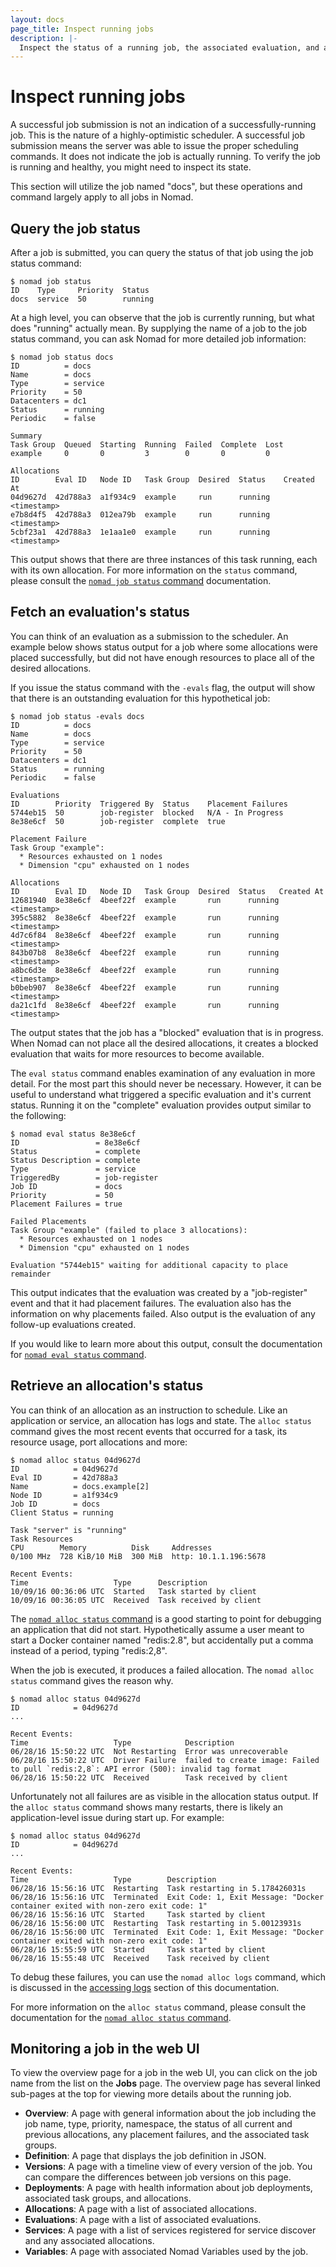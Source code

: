 ```yaml
---
layout: docs
page_title: Inspect running jobs
description: |-
  Inspect the status of a running job, the associated evaluation, and allocations to troubleshoot for errors with the Nomad CLI.
---
```


# Inspect running jobs

A successful job submission is not an indication of a successfully-running job.
This is the nature of a highly-optimistic scheduler. A successful job submission
means the server was able to issue the proper scheduling commands. It does not
indicate the job is actually running. To verify the job is running and healthy,
you might need to inspect its state.

This section will utilize the job named "docs", but
these operations and command largely apply to all jobs in Nomad.

## Query the job status

After a job is submitted, you can query the status of that job using the job
status command:

```shell-session
$ nomad job status
ID    Type     Priority  Status
docs  service  50        running
```

At a high level, you can observe that the job is currently running, but what
does "running" actually mean. By supplying the name of a job to the job status
command, you can ask Nomad for more detailed job information:

```shell-session
$ nomad job status docs
ID          = docs
Name        = docs
Type        = service
Priority    = 50
Datacenters = dc1
Status      = running
Periodic    = false

Summary
Task Group  Queued  Starting  Running  Failed  Complete  Lost
example     0       0         3        0       0         0

Allocations
ID        Eval ID   Node ID   Task Group  Desired  Status    Created At
04d9627d  42d788a3  a1f934c9  example     run      running   <timestamp>
e7b8d4f5  42d788a3  012ea79b  example     run      running   <timestamp>
5cbf23a1  42d788a3  1e1aa1e0  example     run      running   <timestamp>
```

This output shows that there are three instances of this task running, each with
its own allocation. For more information on the `status` command, please consult
the [`nomad job status` command] documentation.

## Fetch an evaluation's status

You can think of an evaluation as a submission to the scheduler. An example
below shows status output for a job where some allocations were placed
successfully, but did not have enough resources to place all of the desired
allocations.

If you issue the status command with the `-evals` flag, the output will show
that there is an outstanding evaluation for this hypothetical job:

```shell-session
$ nomad job status -evals docs
ID          = docs
Name        = docs
Type        = service
Priority    = 50
Datacenters = dc1
Status      = running
Periodic    = false

Evaluations
ID        Priority  Triggered By  Status    Placement Failures
5744eb15  50        job-register  blocked   N/A - In Progress
8e38e6cf  50        job-register  complete  true

Placement Failure
Task Group "example":
  * Resources exhausted on 1 nodes
  * Dimension "cpu" exhausted on 1 nodes

Allocations
ID        Eval ID   Node ID   Task Group  Desired  Status   Created At
12681940  8e38e6cf  4beef22f  example       run      running  <timestamp>
395c5882  8e38e6cf  4beef22f  example       run      running  <timestamp>
4d7c6f84  8e38e6cf  4beef22f  example       run      running  <timestamp>
843b07b8  8e38e6cf  4beef22f  example       run      running  <timestamp>
a8bc6d3e  8e38e6cf  4beef22f  example       run      running  <timestamp>
b0beb907  8e38e6cf  4beef22f  example       run      running  <timestamp>
da21c1fd  8e38e6cf  4beef22f  example       run      running  <timestamp>
```

The output states that the job has a "blocked" evaluation that is in progress.
When Nomad can not place all the desired allocations, it creates a blocked
evaluation that waits for more resources to become available.

The `eval status` command enables examination of any evaluation in more detail.
For the most part this should never be necessary. However, it can be useful to
understand what triggered a specific evaluation and it's current status. Running
it on the "complete" evaluation provides output similar to the following:

```shell-session
$ nomad eval status 8e38e6cf
ID                 = 8e38e6cf
Status             = complete
Status Description = complete
Type               = service
TriggeredBy        = job-register
Job ID             = docs
Priority           = 50
Placement Failures = true

Failed Placements
Task Group "example" (failed to place 3 allocations):
  * Resources exhausted on 1 nodes
  * Dimension "cpu" exhausted on 1 nodes

Evaluation "5744eb15" waiting for additional capacity to place remainder
```

This output indicates that the evaluation was created by a "job-register" event
and that it had placement failures. The evaluation also has the information on
why placements failed. Also output is the evaluation of any follow-up
evaluations created.

If you would like to learn more about this output, consult the documentation for
[`nomad eval status` command].

## Retrieve an allocation's status

You can think of an allocation as an instruction to schedule. Like an
application or service, an allocation has logs and state. The `alloc status`
command gives the most recent events that occurred for a task, its resource
usage, port allocations and more:

```shell-session
$ nomad alloc status 04d9627d
ID            = 04d9627d
Eval ID       = 42d788a3
Name          = docs.example[2]
Node ID       = a1f934c9
Job ID        = docs
Client Status = running

Task "server" is "running"
Task Resources
CPU        Memory          Disk     Addresses
0/100 MHz  728 KiB/10 MiB  300 MiB  http: 10.1.1.196:5678

Recent Events:
Time                   Type      Description
10/09/16 00:36:06 UTC  Started   Task started by client
10/09/16 00:36:05 UTC  Received  Task received by client
```

The [`nomad alloc status` command] is a good starting to point for debugging an
application that did not start. Hypothetically assume a user meant to start a
Docker container named "redis:2.8", but accidentally put a comma instead of a
period, typing "redis:2,8".

When the job is executed, it produces a failed allocation. The
`nomad alloc status` command gives the reason why.

```shell-session
$ nomad alloc status 04d9627d
ID            = 04d9627d
...

Recent Events:
Time                   Type            Description
06/28/16 15:50:22 UTC  Not Restarting  Error was unrecoverable
06/28/16 15:50:22 UTC  Driver Failure  failed to create image: Failed to pull `redis:2,8`: API error (500): invalid tag format
06/28/16 15:50:22 UTC  Received        Task received by client
```

Unfortunately not all failures are as visible in the allocation status output.
If the `alloc status` command shows many restarts, there is likely an
application-level issue during start up. For example:

```shell-session
$ nomad alloc status 04d9627d
ID            = 04d9627d
...

Recent Events:
Time                   Type        Description
06/28/16 15:56:16 UTC  Restarting  Task restarting in 5.178426031s
06/28/16 15:56:16 UTC  Terminated  Exit Code: 1, Exit Message: "Docker container exited with non-zero exit code: 1"
06/28/16 15:56:16 UTC  Started     Task started by client
06/28/16 15:56:00 UTC  Restarting  Task restarting in 5.00123931s
06/28/16 15:56:00 UTC  Terminated  Exit Code: 1, Exit Message: "Docker container exited with non-zero exit code: 1"
06/28/16 15:55:59 UTC  Started     Task started by client
06/28/16 15:55:48 UTC  Received    Task received by client
```

To debug these failures, you can use the `nomad alloc logs` command, which is
discussed in the [accessing logs] section of this documentation.

For more information on the `alloc status` command, please consult the
documentation for the [`nomad alloc status` command].

## Monitoring a job in the web UI

To view the overview page for a job in the web UI, you can click on the job
name from the list on the **Jobs** page. The overview page has several linked
sub-pages at the top for viewing more details about the running job.

- **Overview**: A page with general information about the job including the job
name, type, priority, namespace, the status of all current and previous
allocations, any placement failures, and the associated task groups.
- **Definition**: A page that displays the job definition in JSON.
- **Versions**: A page with a timeline view of every version of the job. You
can compare the differences between job versions on this page.
- **Deployments**: A page with health information about job deployments,
associated task groups, and allocations.
- **Allocations**: A page with a list of associated allocations.
- **Evaluations**: A page with a list of associated evaluations.
- **Services**: A page with a list of services registered for service discover
and any associated allocations.
- **Variables**: A page with associated Nomad Variables used by the job.

[accessing logs]: /nomad/docs/job-run/logs
[`nomad alloc status` command]: /nomad/commands/alloc/status
[`nomad eval status` command]: /nomad/commands/eval/status
[`nomad job status` command]: /nomad/commands/job/status

